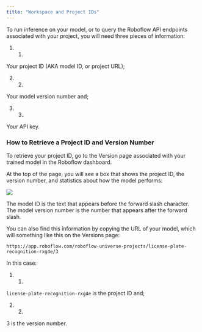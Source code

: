 ```yaml
---
title: "Workspace and Project IDs"
---
```


To run inference on your model, or to query the Roboflow API endpoints associated with your project, you will need three pieces of information:

1. 1.  
Your project ID (AKA model ID, or project URL);

2. 2.  
Your model version number and;

3. 3.  
Your API key.

### How to Retrieve a Project ID and Version Number

To retrieve your project ID, go to the Version page associated with your trained model in the Roboflow dashboard.

At the top of the page, you will see a box that shows the project ID, the version number, and statistics about how the model performs:

![](/images/api-reference/Screenshot%202023-03-16%20at%2012.00.11.png)

The model ID is the text that appears before the forward slash character. The model version number is the number that appears after the forward slash.

You can also find this information by copying the URL of your model, which will something like this on the Versions page:

```
https://app.roboflow.com/roboflow-universe-projects/license-plate-recognition-rxg4e/3
```

In this case:

1. 1.  
`license-plate-recognition-rxg4e` is the project ID and;

2. 2.  
3 is the version number.